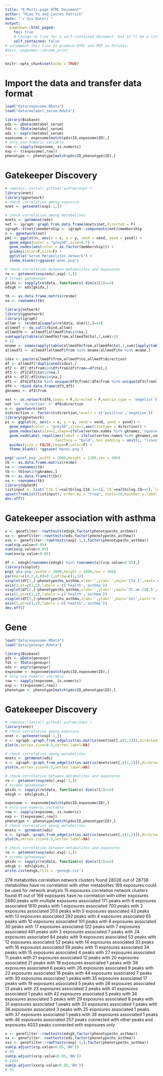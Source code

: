 ```yaml
---
title: "A Multi-page HTML Document"
author: "Miao Yu and Lauren Petrick"
date: "`r Sys.Date()`"
output:
  pagedown::html_paged:
    toc: true
    # change to true for a self-contained document, but it'll be a litte slower for Pandoc to render
    self_contained: false
# uncomment this line to produce HTML and PDF in RStudio:
#knit: pagedown::chrome_print
---
```


```r
knitr::opts_chunk$set(echo = TRUE)
```

# Import the data and transfer data format

```r
load("data/exposome.RData")
load("data/metabol_serum.Rdata")

library(Biobase)
pds <- pData(metabol_serum)
fds <- fData(metabol_serum)
eds <- exprs(metabol_serum)
exposome <- exposome[match(pds$ID,exposome$ID),]
# only use numeric vairable
row <- sapply(exposome, is.numeric)
exp <- t(exposome[,row])
phenotype <- phenotype[match(pds$ID,phenotype$ID),]
```

# Gatekeeper Discovery

```r
# remotes::install_github('yufree/enet')
library(enet)
library(ggnetwork)
# check correlation among exposure
enet <- geteenet(exp[-1,])

# check correlation among metabolites
mnets <- getmmnet(eds)
net <- igraph::graph_from_data_frame(mnets$net,directed = F)
igraph::V(net)$membership <- igraph::components(net)$membership
n <- ggnetwork(net)
pm1 <- ggplot(n, aes(x = x, y = y, xend = xend, yend = yend)) +
  geom_edges(color = "grey50",size=0.7) +
  geom_nodes(aes(color = as.factor(membership))) +
  guides(color=F,size=F) +
  ggtitle('Serum Metabolites network') +
  theme_blank()+ggsave('mnec.png')

# check correlation between metabolites and exposures
re <- getemnet(exp(eds),exp[-1,])
# screen gatekeeper
gkidx <- sapply(re$data, function(x) dim(x)[2]==4)
edsgk <- eds[gkidx,]

tb <- as.data.frame.matrix(re$me) 
na <- rownames(tb)

library(network)
library(ggnetwork)
library(igraph)
allme <- re$data[sapply(re$data, dim)[2,]==4]
allmedf <- do.call(rbind,allme)
allmedfm <- allmedf[allmedf$to%in%na,]
sum(apply(table(allmedfm$from,allmedfm$to),1,sum)>1)
# 12
mname <- names(apply(table(allmedfm$from,allmedfm$to),1,sum)[apply(table(allmedfm$from,allmedfm$to),1,sum)>1])
allmedf2 <- allmedf[allmedf$from %in% mname|allmedf$to %in% mname,]

idxx <- paste(allmedf$from,allmedf$to,allmedf$direction)
df <- allmedf[!duplicated(idxx),]
df2 <- df[!df$from%in%df$from[df$from==df$to],]
df3 <- df2[df2$to%in%na,]
df4 <- df2[!df2$to%in%na,]
df5 <- df4[df4$to %in% unique(df3$from)|df4$from %in% unique(df3$from),]
df6 <- rbind.data.frame(df3,df5)
gknamez <- df3$from

net <- as.network(df6,loops = F,directed = F,matrix.type = 'edgelist')
net %e% 'direction' <- df6$direction
n <- ggnetwork(net)
n$direction <- factor(n$direction,levels = c('positive','negative'))
library(ggnetwork)
p1 <- ggplot(n, aes(x = x, y = y, xend = xend, yend = yend)) +
  geom_edges(color = "grey50",size=1,aes(linetype = direction)) +
  geom_nodes(aes(size=2,shape=ifelse(vertex.names %in% gknamez,'square','circle'),color= ifelse(vertex.names %in% na,'black','blue'))) +
  geom_nodelabel_repel(aes(label = ifelse(vertex.names %in% gknamez,vertex.names,NA)),
                       fontface = "bold", box.padding = unit(1, "lines"))+
  guides(size = FALSE,shape=F,color=F) +
  theme_blank() +ggsave('menec.png')

png('upset.png',width = 2000,height = 1200,res = 300)
tb <- as.data.frame.matrix(re$me) 
na <- rownames(tb)
tb <- tb[na%in%gknamez,]
tb <- as.data.frame(t(tb))
na <- rownames(tb)
library(UpSetR)
listinput <- list(`C16.1`=na[tb$log.C16.1==1],`C8`=na[tb$log.C8==1],`leu`=na[tb$log.Leu==1],`lysoPC.a.C26.1`=na[tb$log.lysoPC.a.C26.1==1],`lysoPC.a.C28.0`=na[tb$log.lysoPC.a.C28.0==1],`lysoPC.a.C28.1`=na[tb$log.lysoPC.a.C28.1==1],`PC.aa.C40.6`=na[tb$log.PC.aa.C40.6==1],`PC.ae.C36.3`=na[tb$log.PC.ae.C36.3==1],`PC.ae.C38.5`=na[tb$log.PC.ae.C38.5==1],`SM.C18.1`=na[tb$log.SM.C18.1], `Spermine`=na[tb$log.Spermine],`Val`=na[tb$log.Val])
upset(fromList(listinput), order.by = "freq", nsets=10,mainbar.y.label = "Associated exposures(s)")
dev.off()
```

# Gatekeeper association with asthma

```r
x <- genefilter::rowttests(edsgk,factor(phenotype$hs_asthma))
xx <- genefilter::rowttests(eds,factor(phenotype$hs_asthma))
xxx <- genefilter::rowttests(exp[-1,],factor(phenotype$hs_asthma))
sum(x$p.value<0.05)
sum(xx$p.value<0.05)
sum(xxx$p.value<0.05)

df <- edsgk[rownames(edsgk) %in% rownames(x)[x$p.value<0.05],]
library(vioplot)
png('gka.png',width = 2000,height = 1000,res = 300)
par(mar=c(4,2,4,0)+0.1,mfrow=c(1,3))
vioplot(df[1,]~phenotype$hs_asthma,xlab='',ylab='',main='C14.1',xaxt='n')
axis(1,at=c(1,2),labels = c('health','asthma'))
vioplot(df[2,]~phenotype$hs_asthma,xlab='',ylab='',main='PC.ae.C38.5',xaxt='n')
axis(1,at=c(1,2),labels = c('health','asthma'))
vioplot(df[3,]~phenotype$hs_asthma,xlab='',ylab='',main='Val',xaxt='n')
axis(1,at=c(1,2),labels = c('health','asthma'))
dev.off()
```

# Gene

```r
load("data/exposome.RData")
load("data/genexpr.Rdata")

library(Biobase)
pds <- pData(genexpr)
fds <- fData(genexpr)
eds <- exprs(genexpr)
exposome <- exposome[match(pds$ID,exposome$ID),]
# only use numeric vairable
row <- sapply(exposome, is.numeric)
exp <- t(exposome[,row])
phenotype <- phenotype[match(pds$ID,phenotype$ID),]
```

# Gatekeeper Discovery

```r
# remotes::install_github('yufree/enet')
library(enet)
# check correlation among exposure
enet <- geteenet(exp[-1,])
n <- igraph::graph_from_edgelist(as.matrix(enet$net[,c(1,2)]),directed = FALSE)
plot(n,vertex.size=0.5,vertex.label=NA)

# check correlation among metabolites
mnets <- getmmnet(eds)
n <- igraph::graph_from_edgelist(as.matrix(mnets$net[,c(1,2)]),directed = FALSE)
plot(n,vertex.size=0.5,vertex.label=NA)

# check correlation between metabolites and exposures
re <- getemnet(exp(eds),exp[-1,])
# screen gatekeeper
gkidx <- sapply(re$data, function(x) dim(x)[2]==4)
edsgk <- eds[gkidx,]
```

```r
exposome <- exposome[match(pdu$ID,exposome$ID),]
# only use numeric vairable
row <- sapply(exposome, is.numeric)
exp <- t(exposome[,row])
phenotype <- phenotype[match(pdu$ID,phenotype$ID),]
# check correlation among metabolites
mnets <- getmmnet(edu)
n <- igraph::graph_from_edgelist(as.matrix(mnets$net[,c(1,2)]),directed = FALSE)
plot(n,vertex.size=0.5,vertex.label=NA)

# check correlation between metabolites and exposures
re <- getemnet(exp(edu),exp[-1,])
# screen gatekeeper
gkidx <- sapply(re$data, function(x) dim(x)[2]==4)
edsgk <- eds[gkidx,]
write.csv(edsgk,file = 'genegk.csv')
```

278 metabolites correlation network clusters found
28026 out of 28738 metabolites have no correlation with other metabolites
169 exposures could be used for network analysis
15 exposures correlation network clusters found
91 out of 169 exposures have no correlation with other exposures
2680 peaks with multiple exposures associated
171 peaks with 6 exposures associated
1610 peaks with 1 exposures associated
700 peaks with 2 exposures associated
203 peaks with 5 exposures associated
43 peaks with 13 exposures associated
292 peaks with 4 exposures associated
65 peaks with 10 exposures associated
101 peaks with 8 exposures associated
30 peaks with 17 exposures associated
122 peaks with 7 exposures associated
481 peaks with 3 exposures associated
7 peaks with 24 exposures associated
84 peaks with 9 exposures associated
53 peaks with 12 exposures associated
52 peaks with 14 exposures associated
33 peaks with 16 exposures associated
59 peaks with 11 exposures associated
34 peaks with 15 exposures associated
4 peaks with 27 exposures associated
11 peaks with 21 exposures associated
12 peaks with 20 exposures associated
21 peaks with 18 exposures associated
1 peaks with 39 exposures associated
6 peaks with 26 exposures associated
9 peaks with 22 exposures associated
16 peaks with 44 exposures associated
7 peaks with 30 exposures associated
1 peaks with 35 exposures associated
17 peaks with 19 exposures associated
5 peaks with 28 exposures associated
13 peaks with 23 exposures associated
2 peaks with 41 exposures associated
1 peaks with 42 exposures associated
5 peaks with 34 exposures associated
3 peaks with 29 exposures associated
8 peaks with 31 exposures associated
1 peaks with 33 exposures associated
1 peaks with 36 exposures associated
3 peaks with 25 exposures associated
1 peaks with 37 exposures associated
1 peaks with 38 exposures associated
1 peaks with 46 exposures associated
257 peaks connected with other peaks and exposures
4033 peaks connected with exposures only

```r
x <- genefilter::rowttests(edsgk,factor(phenotype$hs_asthma))
xx <- genefilter::rowttests(eds,factor(phenotype$hs_asthma))
xxx <- genefilter::rowttests(exp[-1,],factor(phenotype$hs_asthma))
sum(p.adjust(x$p.value<0.05,'BH'))
# 89
sum(p.adjust(xx$p.value<0.05,'BH'))
# 1481
sum(p.adjust(xxx$p.value<0.05,'BH'))
# 36
```

